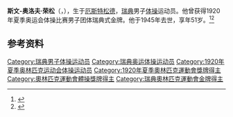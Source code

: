 {{NoteTA|G1=Sports}}
'''斯文-奥洛夫·荣松'''（{{lang-sv|Sven-Olof Jonsson}}，{{bd|1893年|1月23日|1945年|1月2日}}），生于[[厄斯特松德|厄斯特松德]]，[[瑞典|瑞典]]男子[[体操|体操]]运动员。他曾获得1920年夏季奥运会体操比赛男子团体瑞典式金牌。他于1945年去世，享年51岁。<ref>{{Cite web|title=Sven-Olof JONSSON|url=https://www.olympic.org/sven-olof-jonsson|accessdate=2021-03-21|work=International Olympic Committee|archive-date=2017-11-16|archive-url=https://web.archive.org/web/20171116032208/https://www.olympic.org/Sven-Olof-Jonsson|dead-url=no}}</ref><ref>{{cite web|url=https://www.sports-reference.com/olympics/athletes/jo/sven-olof-jonsson-1.html|title=Sven-Olof Jonsson|work=Sport Reference|accessdate=2021-03-24|archiveurl=https://web.archive.org/web/20200417071537/https://www.sports-reference.com/olympics/athletes/jo/sven-olof-jonsson-1.html|archivedate=2020-04-17}}</ref>

== 参考资料 ==
{{reflist}}

{{Authority control}}
{{DEFAULTSORT:Jonsson, Sven-Olof}}
[[Category:瑞典男子体操运动员|Category:瑞典男子体操运动员]]
[[Category:瑞典奥运体操运动员|Category:瑞典奥运体操运动员]]
[[Category:1920年夏季奥林匹克运动会体操运动员|Category:1920年夏季奥林匹克运动会体操运动员]]
[[Category:1920年夏季奧林匹克運動會獎牌得主|Category:1920年夏季奧林匹克運動會獎牌得主]]
[[Category:奧林匹克運動會體操獎牌得主|Category:奧林匹克運動會體操獎牌得主]]
[[Category:瑞典奧林匹克運動會金牌得主|Category:瑞典奧林匹克運動會金牌得主]]